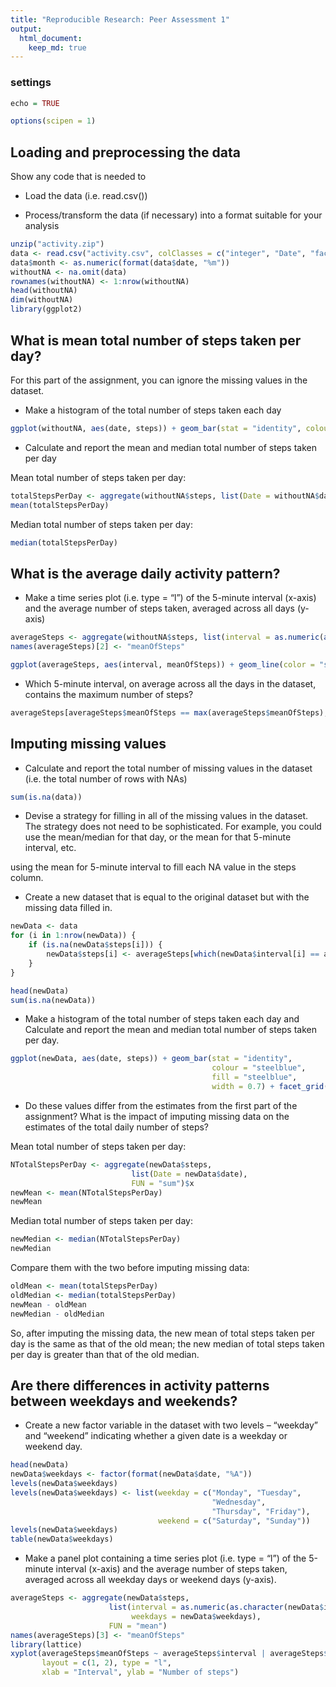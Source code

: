 ```yaml
---
title: "Reproducible Research: Peer Assessment 1"
output: 
  html_document:
    keep_md: true
---
```

### settings
```r
echo = TRUE  

options(scipen = 1) 
```

## Loading and preprocessing the data
Show any code that is needed to

* Load the data (i.e. read.csv())

* Process/transform the data (if necessary) into a format suitable for your analysis


```r
unzip("activity.zip")
data <- read.csv("activity.csv", colClasses = c("integer", "Date", "factor"))
data$month <- as.numeric(format(data$date, "%m"))
withoutNA <- na.omit(data)
rownames(withoutNA) <- 1:nrow(withoutNA)
head(withoutNA)
dim(withoutNA)
library(ggplot2)
```


## What is mean total number of steps taken per day?
For this part of the assignment, you can ignore the missing values in the dataset.

* Make a histogram of the total number of steps taken each day
```r
ggplot(withoutNA, aes(date, steps)) + geom_bar(stat = "identity", colour = "steelblue", fill = "steelblue", width = 0.7) + facet_grid(. ~ month, scales = "free") + labs(title = "Total Number of Steps Taken Each Day", x = "Date", y = "Total number of steps")
```

* Calculate and report the mean and median total number of steps taken per day

Mean total number of steps taken per day:
```r
totalStepsPerDay <- aggregate(withoutNA$steps, list(Date = withoutNA$date), FUN = "sum")$x
mean(totalStepsPerDay)
```
Median total number of steps taken per day:
```r
median(totalStepsPerDay)
```

## What is the average daily activity pattern?
* Make a time series plot (i.e. type = "l") of the 5-minute interval (x-axis) and the average number of steps taken, averaged across all days (y-axis)

```r
averageSteps <- aggregate(withoutNA$steps, list(interval = as.numeric(as.character(withoutNA$interval))), FUN = "mean")
names(averageSteps)[2] <- "meanOfSteps"

ggplot(averageSteps, aes(interval, meanOfSteps)) + geom_line(color = "steelblue", size = 0.8) + labs(title = "Time Series Plot of the 5-minute Interval", x = "5-minute intervals", y = "Average Number of Steps Taken")
```

* Which 5-minute interval, on average across all the days in the dataset, contains the maximum number of steps?
```r
averageSteps[averageSteps$meanOfSteps == max(averageSteps$meanOfSteps), ]
```




## Imputing missing values
* Calculate and report the total number of missing values in the dataset (i.e. the total number of rows with NAs)


```r
sum(is.na(data))
```

* Devise a strategy for filling in all of the missing values in the dataset. The strategy does not need to be sophisticated. For example, you could use the mean/median for that day, or the mean for that 5-minute interval, etc.

using the mean for 5-minute interval to fill each NA value in the steps column.

* Create a new dataset that is equal to the original dataset but with the missing data filled in.

```r
newData <- data 
for (i in 1:nrow(newData)) {
    if (is.na(newData$steps[i])) {
        newData$steps[i] <- averageSteps[which(newData$interval[i] == averageSteps$interval), ]$meanOfSteps
    }
}

head(newData)
sum(is.na(newData))
```

* Make a histogram of the total number of steps taken each day and Calculate and report the mean and median total number of steps taken per day. 

```r
ggplot(newData, aes(date, steps)) + geom_bar(stat = "identity",
                                             colour = "steelblue",
                                             fill = "steelblue",
                                             width = 0.7) + facet_grid(. ~ month, scales = "free") + labs(title = "Histogram of Total Number of Steps Taken Each Day (no missing data)", x = "Date", y = "Total number of steps")
```

* Do these values differ from the estimates from the first part of the assignment? What is the impact of imputing missing data on the estimates of the total daily number of steps?

Mean total number of steps taken per day:
```r
NTotalStepsPerDay <- aggregate(newData$steps, 
                           list(Date = newData$date), 
                           FUN = "sum")$x
newMean <- mean(NTotalStepsPerDay)
newMean
```
Median total number of steps taken per day:
```r
newMedian <- median(NTotalStepsPerDay)
newMedian
```
Compare them with the two before imputing missing data:
```r
oldMean <- mean(totalStepsPerDay)
oldMedian <- median(totalStepsPerDay)
newMean - oldMean
newMedian - oldMedian
```
So, after imputing the missing data, the new mean of total steps taken per day is the same as that of the old mean; the new median of total steps taken per day is greater than that of the old median.



## Are there differences in activity patterns between weekdays and weekends?
* Create a new factor variable in the dataset with two levels -- "weekday" and "weekend" indicating whether a given date is a weekday or weekend day.

```r
head(newData)
newData$weekdays <- factor(format(newData$date, "%A"))
levels(newData$weekdays)
levels(newData$weekdays) <- list(weekday = c("Monday", "Tuesday",
                                             "Wednesday", 
                                             "Thursday", "Friday"),
                                 weekend = c("Saturday", "Sunday"))
levels(newData$weekdays)
table(newData$weekdays)
```

* Make a panel plot containing a time series plot (i.e. type = "l") of the 5-minute interval (x-axis) and the average number of steps taken, averaged across all weekday days or weekend days (y-axis).

```r
averageSteps <- aggregate(newData$steps, 
                      list(interval = as.numeric(as.character(newData$interval)), 
                           weekdays = newData$weekdays),
                      FUN = "mean")
names(averageSteps)[3] <- "meanOfSteps"
library(lattice)
xyplot(averageSteps$meanOfSteps ~ averageSteps$interval | averageSteps$weekdays, 
       layout = c(1, 2), type = "l", 
       xlab = "Interval", ylab = "Number of steps")
```
